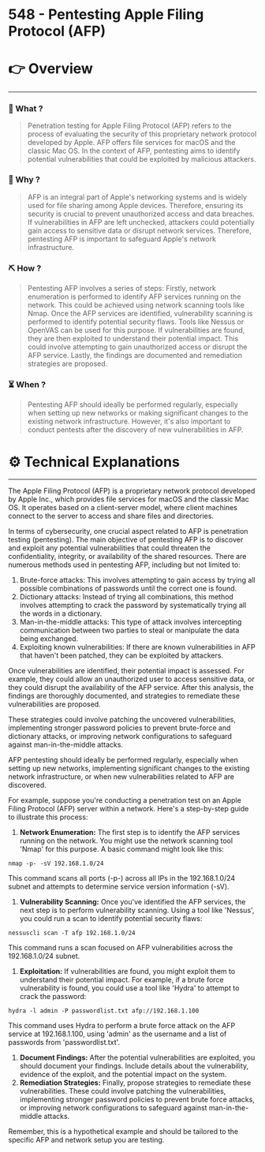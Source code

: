 # 548 - Pentesting Apple Filing Protocol (AFP)


# 👉 Overview

---

### 👀 What ?

> Penetration testing for Apple Filing Protocol (AFP) refers to the process of evaluating the security of this proprietary network protocol developed by Apple. AFP offers file services for macOS and the classic Mac OS. In the context of AFP, pentesting aims to identify potential vulnerabilities that could be exploited by malicious attackers.
> 

### 🧐 Why ?

> AFP is an integral part of Apple's networking systems and is widely used for file sharing among Apple devices. Therefore, ensuring its security is crucial to prevent unauthorized access and data breaches. If vulnerabilities in AFP are left unchecked, attackers could potentially gain access to sensitive data or disrupt network services. Therefore, pentesting AFP is important to safeguard Apple's network infrastructure.
> 

### ⛏️ How ?

> Pentesting AFP involves a series of steps: Firstly, network enumeration is performed to identify AFP services running on the network. This could be achieved using network scanning tools like Nmap. Once the AFP services are identified, vulnerability scanning is performed to identify potential security flaws. Tools like Nessus or OpenVAS can be used for this purpose. If vulnerabilities are found, they are then exploited to understand their potential impact. This could involve attempting to gain unauthorized access or disrupt the AFP service. Lastly, the findings are documented and remediation strategies are proposed.
> 

### ⏳ When ?

> Pentesting AFP should ideally be performed regularly, especially when setting up new networks or making significant changes to the existing network infrastructure. However, it's also important to conduct pentests after the discovery of new vulnerabilities in AFP.
> 

# ⚙️ Technical Explanations

---

The Apple Filing Protocol (AFP) is a proprietary network protocol developed by Apple Inc., which provides file services for macOS and the classic Mac OS. It operates based on a client-server model, where client machines connect to the server to access and share files and directories.

In terms of cybersecurity, one crucial aspect related to AFP is penetration testing (pentesting). The main objective of pentesting AFP is to discover and exploit any potential vulnerabilities that could threaten the confidentiality, integrity, or availability of the shared resources. There are numerous methods used in pentesting AFP, including but not limited to:

1. Brute-force attacks: This involves attempting to gain access by trying all possible combinations of passwords until the correct one is found.
2. Dictionary attacks: Instead of trying all combinations, this method involves attempting to crack the password by systematically trying all the words in a dictionary.
3. Man-in-the-middle attacks: This type of attack involves intercepting communication between two parties to steal or manipulate the data being exchanged.
4. Exploiting known vulnerabilities: If there are known vulnerabilities in AFP that haven't been patched, they can be exploited by attackers.

Once vulnerabilities are identified, their potential impact is assessed. For example, they could allow an unauthorized user to access sensitive data, or they could disrupt the availability of the AFP service. After this analysis, the findings are thoroughly documented, and strategies to remediate these vulnerabilities are proposed.

These strategies could involve patching the uncovered vulnerabilities, implementing stronger password policies to prevent brute-force and dictionary attacks, or improving network configurations to safeguard against man-in-the-middle attacks.

AFP pentesting should ideally be performed regularly, especially when setting up new networks, implementing significant changes to the existing network infrastructure, or when new vulnerabilities related to AFP are discovered.

For example, suppose you're conducting a penetration test on an Apple Filing Protocol (AFP) server within a network. Here's a step-by-step guide to illustrate this process:

1. **Network Enumeration:** The first step is to identify the AFP services running on the network. You might use the network scanning tool 'Nmap' for this purpose. A basic command might look like this:

```
nmap -p- -sV 192.168.1.0/24

```

This command scans all ports (-p-) across all IPs in the 192.168.1.0/24 subnet and attempts to determine service version information (-sV).

1. **Vulnerability Scanning:** Once you've identified the AFP services, the next step is to perform vulnerability scanning. Using a tool like 'Nessus', you could run a scan to identify potential security flaws:

```
nessuscli scan -T afp 192.168.1.0/24

```

This command runs a scan focused on AFP vulnerabilities across the 192.168.1.0/24 subnet.

1. **Exploitation:** If vulnerabilities are found, you might exploit them to understand their potential impact. For example, if a brute force vulnerability is found, you could use a tool like 'Hydra' to attempt to crack the password:

```
hydra -l admin -P passwordlist.txt afp://192.168.1.100

```

This command uses Hydra to perform a brute force attack on the AFP service at 192.168.1.100, using 'admin' as the username and a list of passwords from 'passwordlist.txt'.

1. **Document Findings:** After the potential vulnerabilities are exploited, you should document your findings. Include details about the vulnerability, evidence of the exploit, and the potential impact on the system.
2. **Remediation Strategies:** Finally, propose strategies to remediate these vulnerabilities. These could involve patching the vulnerabilities, implementing stronger password policies to prevent brute force attacks, or improving network configurations to safeguard against man-in-the-middle attacks.

Remember, this is a hypothetical example and should be tailored to the specific AFP and network setup you are testing.
